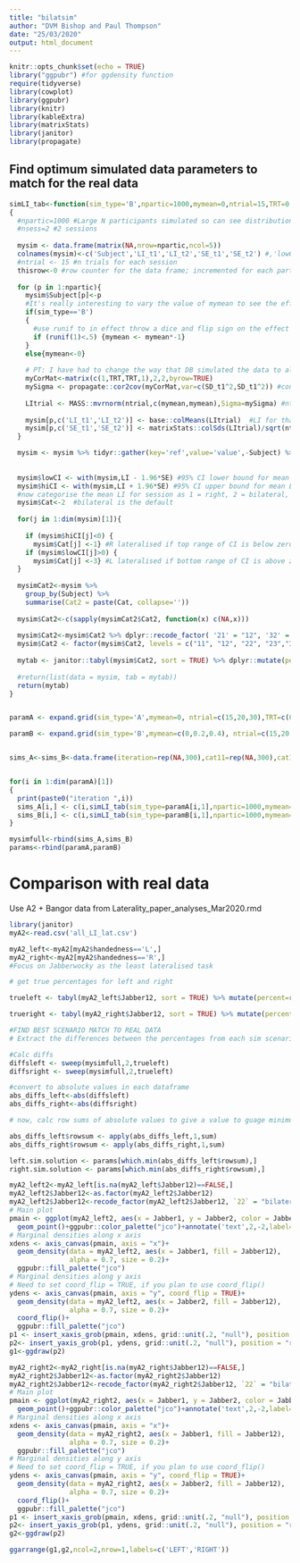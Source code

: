 ```yaml
---
title: "bilatsim"
author: "DVM Bishop and Paul Thompson"
date: "25/03/2020"
output: html_document
---
```

  
```r
knitr::opts_chunk$set(echo = TRUE)
library("ggpubr") #for ggdensity function
require(tidyverse)
library(cowplot)
library(ggpubr)
library(knitr)
library(kableExtra)
library(matrixStats)
library(janitor)
library(propagate)
```

## Find optimum simulated data parameters to match for the real data


```r

simLI_tab<-function(sim_type='B',npartic=1000,mymean=0,ntrial=15,TRT=0.7,SD_t1=0.5,SD_t2=0.8)
{
  #npartic=1000 #Large N participants simulated so can see distribution of laterality categories
  #nsess=2 #2 sessions
  
  mysim <- data.frame(matrix(NA,nrow=npartic,ncol=5))
  colnames(mysim)<-c('Subject','LI_t1','LI_t2','SE_t1','SE_t2') #,'lowCI','hiCI','Cat','Cat2')
  #ntrial <- 15 #n trials for each session
  thisrow<-0 #row counter for the data frame; incremented for each participant/session
  
  for (p in 1:npartic){
    mysim$Subject[p]<-p
    #It's really interesting to vary the value of mymean to see the effect!
    if(sim_type=='B')
    {
      #use runif to in effect throw a dice and flip sign on the effect for 50% of trials
      if (runif(1)<.5) {mymean <- mymean*-1}
    }
    else{mymean<-0}
    
    # PT: I have had to change the way that DB simulated the data to allow for the test-retest (TRT) correlation between the time points. The data is simulated in short form then change to long format and we can remove one loop and vectorise some calcs.
    myCorMat<-matrix(c(1,TRT,TRT,1),2,2,byrow=TRUE)
    mySigma <- propagate::cor2cov(myCorMat,var=c(SD_t1^2,SD_t1^2)) #convert correlation matrix to covariance matrix to allow jabberwocky dist to have different variance from 1 and allow unequal variance (possible, but unlikely).   
    
    LItrial <- MASS::mvrnorm(ntrial,c(mymean,mymean),Sigma=mySigma) #ntrial random normal deviates with mean mymean, SD = 1, and corr = TRT (see arguement inputs.
    
    mysim[p,c('LI_t1','LI_t2')] <- base::colMeans(LItrial)  #LI for that session is mean of individual trial LIs
    mysim[p,c('SE_t1','SE_t2')] <- matrixStats::colSds(LItrial)/sqrt(ntrial) #standard error for session LIs
  }

  mysim <- mysim %>% tidyr::gather(key='ref',value='value',-Subject) %>% tidyr::extract('ref',c('ref','Session'),"([[:alnum:]]+)_([[:alnum:]]+)")%>% tidyr::spread('ref','value') 
  
  
  mysim$lowCI <- with(mysim,LI - 1.96*SE) #95% CI lower bound for mean LI
  mysim$hiCI <- with(mysim,LI + 1.96*SE) #95% CI upper bound for mean LI
  #now categorise the mean LI for session as 1 = right, 2 = bilateral, 3 = left
  mysim$Cat<-2  #bilateral is the default
  
  for(j in 1:dim(mysim)[1]){
    
    if (mysim$hiCI[j]<0) {
      mysim$Cat[j] <-1} #R lateralised if top range of CI is below zero
    if (mysim$lowCI[j]>0) {
      mysim$Cat[j] <-3} #L lateralised if bottom range of CI is above zero
  }
  
  mysimCat2<-mysim %>%
    group_by(Subject) %>%
    summarise(Cat2 = paste(Cat, collapse=''))
  
  mysim$Cat2<-c(sapply(mysimCat2$Cat2, function(x) c(NA,x)))
  
  mysim$Cat2<-mysim$Cat2 %>% dplyr::recode_factor( '21' = "12", '32' = "23")
  mysim$Cat2 <- factor(mysim$Cat2, levels = c("11", "12", "22", "23","33"))
  
  mytab <- janitor::tabyl(mysim$Cat2, sort = TRUE) %>% dplyr::mutate(percent=round(percent*100,2)) %>% dplyr::select(3)
  
  #return(list(data = mysim, tab = mytab))
  return(mytab)
}


paramA <- expand.grid(sim_type='A',mymean=0, ntrial=c(15,20,30),TRT=c(0.6,0.7,0.8,0.9),SD_t1=c(0.5,0.75,0.8,1,1.5),SD_t2=c(0.5,0.75,0.8,1,1.5))

paramB <- expand.grid(sim_type='B',mymean=c(0,0.2,0.4), ntrial=c(15,20,30),TRT=c(0.6,0.7,0.8,0.9),SD_t1=c(0.5,0.75,0.8,1,1.5),SD_t2=c(0.5,0.75,0.8,1,1.5))


sims_A<-sims_B<-data.frame(iteration=rep(NA,300),cat11=rep(NA,300),cat12=rep(NA,300),cat22=rep(NA,300),cat23=rep(NA,300),cat33=rep(NA,300))


for(i in 1:dim(paramA)[1])
{
  print(paste0("iteration ",i))
  sims_A[i,] <- c(i,simLI_tab(sim_type=paramA[i,1],npartic=1000,mymean=paramA[i,2],ntrial=paramA[i,3],TRT=paramA[i,4],SD_t1=paramA[i,5],SD_t2=paramA[i,6])$percent)
  sims_B[i,] <- c(i,simLI_tab(sim_type=paramB[i,1],npartic=1000,mymean=paramB[i,2],ntrial=paramB[i,3],TRT=paramB[i,4],SD_t1=paramB[i,5],SD_t2=paramB[i,6])$percent)
}

mysimfull<-rbind(sims_A,sims_B)
params<-rbind(paramA,paramB)
```




# Comparison with real data

Use A2 + Bangor data from Laterality_paper_analyses_Mar2020.rmd

```r
library(janitor)
myA2<-read.csv('all_LI_lat.csv')

myA2_left<-myA2[myA2$handedness=='L',]
myA2_right<-myA2[myA2$handedness=='R',]
#Focus on Jabberwocky as the least lateralised task

# get true percentages for left and right

trueleft <- tabyl(myA2_left$Jabber12, sort = TRUE) %>% mutate(percent=round(percent*100,2)) %>% select(3) 

trueright <- tabyl(myA2_right$Jabber12, sort = TRUE) %>% mutate(percent=round(percent*100,2)) %>% select(3) 

#FIND BEST SCENARIO MATCH TO REAL DATA
# Extract the differences between the percentages from each sim scenario and the real precentages. THen sum the absolute differences for each scenario and find the minimum for best fit. (similar to least squares-ish, but not regression!) 

#Calc diffs
diffsleft <- sweep(mysimfull,2,trueleft)
diffsright <- sweep(mysimfull,2,trueleft)

#convert to absolute values in each dataframe 
abs_diffs_left<-abs(diffsleft)
abs_diffs_right<-abs(diffsright)

# now, calc row sums of absolute values to give a value to guage minimum. This minimum indicates the smallest difference between precentages for all categories between simulated and real data. The smallest difference indicates the closest simulation setup to the real data...in theory :-)

abs_diffs_left$rowsum <- apply(abs_diffs_left,1,sum)
abs_diffs_right$rowsum <- apply(abs_diffs_right,1,sum)

left.sim.solution <- params[which.min(abs_diffs_left$rowsum),]
right.sim.solution <- params[which.min(abs_diffs_right$rowsum),]

```



```r
myA2_left2<-myA2_left[is.na(myA2_left$Jabber12)==FALSE,]
myA2_left2$Jabber12<-as.factor(myA2_left2$Jabber12)
myA2_left2$Jabber12<-recode_factor(myA2_left2$Jabber12, `22` = "bilateral both", `11` = "both lateralised", `33` = "both lateralised", `12`="bilateral in one session", `21`="bilateral in one session", `23`="bilateral in one session", `32`="bilateral in one session", `13`="opposite lateralisations", `31`="opposite lateralisations")
# Main plot
pmain <- ggplot(myA2_left2, aes(x = Jabber1, y = Jabber2, color = Jabber12))+
  geom_point()+ggpubr::color_palette("jco")+annotate('text',2,-2,label=paste0('r = ',round(cor(myA2_left$Jabber1,myA2_left$Jabber2,use='complete.obs'),2)))+theme_bw() + guides(color=guide_legend(title="Laterality class"))+ rremove("legend") 
# Marginal densities along x axis
xdens <- axis_canvas(pmain, axis = "x")+
  geom_density(data = myA2_left2, aes(x = Jabber1, fill = Jabber12),
               alpha = 0.7, size = 0.2)+
  ggpubr::fill_palette("jco")
# Marginal densities along y axis
# Need to set coord_flip = TRUE, if you plan to use coord_flip()
ydens <- axis_canvas(pmain, axis = "y", coord_flip = TRUE)+
  geom_density(data = myA2_left2, aes(x = Jabber2, fill = Jabber12),
               alpha = 0.7, size = 0.2)+
  coord_flip()+
  ggpubr::fill_palette("jco")
p1 <- insert_xaxis_grob(pmain, xdens, grid::unit(.2, "null"), position = "top")
p2<- insert_yaxis_grob(p1, ydens, grid::unit(.2, "null"), position = "right")
g1<-ggdraw(p2)

```


```r
myA2_right2<-myA2_right[is.na(myA2_right$Jabber12)==FALSE,]
myA2_right2$Jabber12<-as.factor(myA2_right2$Jabber12)
myA2_right2$Jabber12<-recode_factor(myA2_right2$Jabber12, `22` = "bilateral both", `11` = "both lateralised", `33` = "both lateralised", `12`="bilateral in one session", `21`="bilateral in one session", `23`="bilateral in one session", `32`="bilateral in one session", `13`="opposite lateralisations", `31`="opposite lateralisations")
# Main plot
pmain <- ggplot(myA2_right2, aes(x = Jabber1, y = Jabber2, color = Jabber12))+
  geom_point()+ggpubr::color_palette("jco")+annotate('text',2,-2,label=paste0('r = ',round(cor(myA2_right$Jabber1,myA2_right$Jabber2,use='complete.obs'),2)))+theme_bw() + guides(color=guide_legend(title="Laterality class"))+ rremove("legend") 
# Marginal densities along x axis
xdens <- axis_canvas(pmain, axis = "x")+
  geom_density(data = myA2_right2, aes(x = Jabber1, fill = Jabber12),
               alpha = 0.7, size = 0.2)+
  ggpubr::fill_palette("jco")
# Marginal densities along y axis
# Need to set coord_flip = TRUE, if you plan to use coord_flip()
ydens <- axis_canvas(pmain, axis = "y", coord_flip = TRUE)+
  geom_density(data = myA2_right2, aes(x = Jabber2, fill = Jabber12),
               alpha = 0.7, size = 0.2)+
  coord_flip()+
  ggpubr::fill_palette("jco")
p1 <- insert_xaxis_grob(pmain, xdens, grid::unit(.2, "null"), position = "top")
p2<- insert_yaxis_grob(p1, ydens, grid::unit(.2, "null"), position = "right")
g2<-ggdraw(p2)
```


```r
ggarrange(g1,g2,ncol=2,nrow=1,labels=c('LEFT','RIGHT'))
```